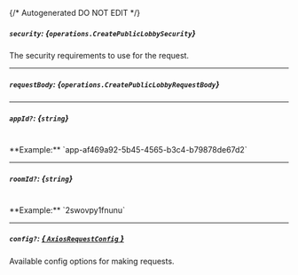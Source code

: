 {/* Autogenerated DO NOT EDIT  */}

##### `security`: *{`operations.CreatePublicLobbySecurity`}*
The security requirements to use for the request.
<Collapsible>
    <CreatePublicLobbySecurity/>
</Collapsible>

---
##### `requestBody`: *{`operations.CreatePublicLobbyRequestBody`}*
<Collapsible>
    <CreatePublicLobbyRequestBody/>
</Collapsible>

---
##### `appId?`: *{`string`}*
<br/>
**Example:** `app-af469a92-5b45-4565-b3c4-b79878de67d2`

---
##### `roomId?`: *{`string`}*
<br/>
**Example:** `2swovpy1fnunu`

---
##### `config?`: [*{ `AxiosRequestConfig` }*](https://axios-http.com/docs/req_config)
Available config options for making requests.


